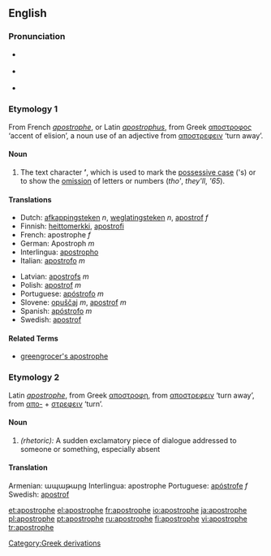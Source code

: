 {{was wotd|2007|February|13}}
==English==
{{wikipedia}}
===Pronunciation===
*{{italbrac|[[RP]]}} {{IPA|/əˈpɒs.trə.fi/}}
*{{italbrac|US}} {{IPA|/əˈpɑːs.trə.fi/}}
*{{audio|en-us-apostrophe.ogg|Audio (US)}}

===Etymology 1===
From French ''[[apostrophe#French|apostrophe]]'', or Latin ''[[apostrophus]]'', from Greek [[αποστροφος]] ‘accent of elision’, a noun use of an adjective from [[αποστρεφειν]] ‘turn away’.

====Noun====
{{en-noun}}

# {{context|orthography}} The text character '''’''', which is used to mark the [[possessive case]] ('s) or to show the [[omission]] of letters or numbers (''tho' '', ''they'll'', '' '65'').

====Translations====
{{top}}
*Dutch: [[afkappingsteken]] ''n'', [[weglatingsteken]] ''n'', [[apostrof]] ''f''
*Finnish: [[heittomerkki]], [[apostrofi]]
*French: apostrophe ''f''
*German: Apostroph ''m''
*Interlingua: [[apostropho]]
*Italian: [[apostrofo]] ''m''
{{mid}}
*Latvian: [[apostrofs]] ''m''
*Polish: [[apostrof]] ''m''
*Portuguese: [[apóstrofo]] ''m''
*Slovene: [[opuščaj]] ''m'', [[apostrof]] ''m''
*Spanish: [[apóstrofo]] ''m''
*Swedish: [[apostrof]]
{{bottom}}

====Related Terms====
*[[greengrocer's apostrophe]]

{{punctuation}}

===Etymology 2===
Latin ''[[apostrophe#Latin|apostrophe]]'', from Greek [[αποστροφη]], from [[αποστρεφειν]] ‘turn away’, from [[απο-]] + [[στρεφειν]] ‘turn’.

====Noun====
{{en-noun}}

# ''(rhetoric):'' A sudden exclamatory piece of dialogue addressed to someone or something, especially absent

====Translation====
{{top}}
Armenian: ապաթարց
Interlingua: apostrophe
{{mid}}
Portuguese: [[apóstrofe]] ''f''
Swedish: [[apostrof]]
{{bottom}}

[[Category:Greek derivations]]

[[et:apostrophe]]
[[el:apostrophe]]
[[fr:apostrophe]]
[[io:apostrophe]]
[[ja:apostrophe]]
[[pl:apostrophe]]
[[pt:apostrophe]]
[[ru:apostrophe]]
[[fi:apostrophe]]
[[vi:apostrophe]]
[[tr:apostrophe]]